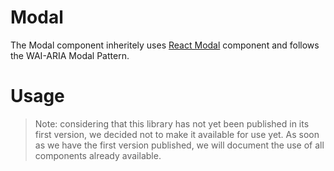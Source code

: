 
# Modal

The Modal component inheritely uses [React Modal](https://github.com/reactjs/react-modal) component and follows the WAI-ARIA Modal Pattern.

<Canvas>
  <Story id="components-modal--base" />
</Canvas>

<ArgsTable />

# Usage

> Note: considering that this library has not yet been published in its first version, we decided not to make it available for use yet. As soon as we have the first version published, we will document the use of all components already available.
